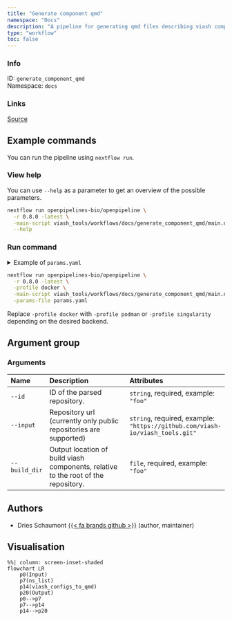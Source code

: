 ```yaml
---
title: "Generate component qmd"
namespace: "Docs"
description: "A pipeline for generating qmd files describing viash components."
type: "workflow"
toc: false
---
```


::: {.column-margin}

### Info

ID: `generate_component_qmd`  
Namespace: `docs`

### Links
[Source](https://github.com/openpipelines-bio/openpipeline/blob/0.8.0/viash_tools/workflows/docs/generate_component_qmd){.btn-action .btn-sm .btn-info .btn role="button"}

:::



## Example commands

You can run the pipeline using `nextflow run`.

### View help

You can use `--help` as a parameter to get an overview of the possible parameters.

```bash
nextflow run openpipelines-bio/openpipeline \
  -r 0.8.0 -latest \
  -main-script viash_tools/workflows/docs/generate_component_qmd/main.nf \
  --help
```

### Run command

<details>
<summary>Example of `params.yaml`</summary>
```yaml

```
</details>

```bash
nextflow run openpipelines-bio/openpipeline \
  -r 0.8.0 -latest \
  -profile docker \
  -main-script viash_tools/workflows/docs/generate_component_qmd/main.nf \
  -params-file params.yaml
```

:::{.callout-note}
Replace `-profile docker` with `-profile podman` or `-profile singularity` depending on the desired backend.
:::

## Argument group

### Arguments

|Name          |Description                                                                        |Attributes                                                                   |
|:-------------|:----------------------------------------------------------------------------------|:----------------------------------------------------------------------------|
|`--id`        |ID of the parsed repository.                                                       |`string`, required, example: `"foo"`                                         |
|`--input`     |Repository url (currently only public repositories are supported)                  |`string`, required, example: `"https://github.com/viash-io/viash_tools.git"` |
|`--build_dir` |Output location of build viash components, relative to the root of the repository. |`file`, required, example: `"foo"`                                           |

## Authors

  * Dries Schaumont [{{< fa brands github >}}](https://github.com/DriesSchaumont) (author, maintainer)

## Visualisation

```mermaid
%%| column: screen-inset-shaded
flowchart LR
    p0(Input)
    p7(ns_list)
    p14(viash_configs_to_qmd)
    p20(Output)
    p0-->p7
    p7-->p14
    p14-->p20

```
